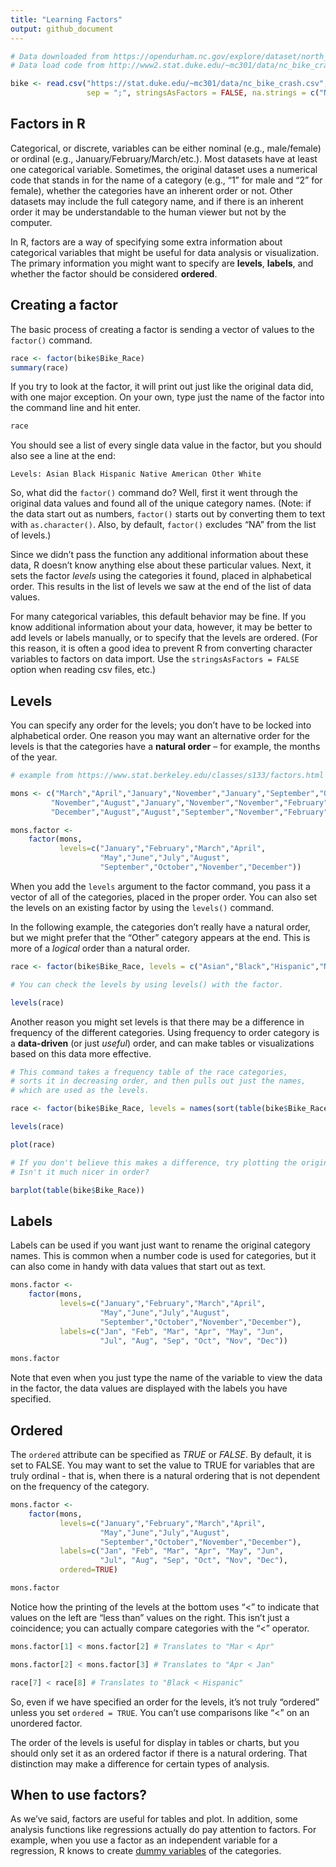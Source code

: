 ```yaml
---
title: "Learning Factors"
output: github_document
---
```


```r
# Data downloaded from https://opendurham.nc.gov/explore/dataset/north_carolina_bicycle_crash_data_heatmap_/?tab=metas
# Data load code from http://www2.stat.duke.edu/~mc301/data/nc_bike_crash.html

bike <- read.csv("https://stat.duke.edu/~mc301/data/nc_bike_crash.csv", 
                 sep = ";", stringsAsFactors = FALSE, na.strings = c("NA", "", ".", "/Missing"))

```

## Factors in R

Categorical, or discrete, variables can be either nominal (e.g., male/female) or ordinal (e.g., January/February/March/etc.). Most datasets have at least one categorical variable.  Sometimes, the original dataset uses a numerical code that stands in for the name of a category (e.g., "1" for male and "2" for female), whether the categories have an inherent order or not. Other datasets may include the full category name, and if there is an inherent order it may be understandable to the human viewer but not by the computer.

In R, factors are a way of specifying some extra information about categorical variables that might be useful for data analysis or visualization.  The primary information you might want to specify are **levels**, **labels**, and whether the factor should be considered **ordered**.

## Creating a factor

The basic process of creating a factor is sending a vector of values to the `factor()` command.

```r

race <- factor(bike$Bike_Race)
summary(race)

```

If you try to look at the factor, it will print out just like the original data did, with one major exception.  On your own, type just the name of the factor into the command line and hit enter.

```r

race

```

You should see a list of every single data value in the factor, but you should also see a line at the end:

`Levels: Asian Black Hispanic Native American Other White`

So, what did the `factor()` command do?  Well, first it went through the original data values and found all of the unique category names.  (Note: if the data start out as numbers, `factor()` starts out by converting them to text with `as.character()`. Also, by default, `factor()` excludes "NA" from the list of levels.)

Since we didn't pass the function any additional information about these data, R doesn't know anything else about these particular values.  Next, it sets the factor *levels* using the categories it found, placed in alphabetical order.  This results in the list of levels we saw at the end of the list of data values.  

For many categorical variables, this default behavior may be fine.  If you know additional information about your data, however, it may be better to add levels or labels manually, or to specify that the levels are ordered.  (For this reason, it is often a good idea to prevent R from converting character variables to factors on data import.  Use the `stringsAsFactors = FALSE` option when reading csv files, etc.)

## Levels

You can specify any order for the levels; you don't have to be locked into alphabetical order.  One reason you may want an alternative order for the levels is that the categories have a **natural order** -- for example, the months of the year.

```r

# example from https://www.stat.berkeley.edu/classes/s133/factors.html

mons <- c("March","April","January","November","January","September","October","September",
         "November","August","January","November","November","February","May","August","July",
         "December","August","August","September","November","February","April")

mons.factor <- 
    factor(mons,
           levels=c("January","February","March","April",
                    "May","June","July","August",
                    "September","October","November","December"))

```

When you add the `levels` argument to the factor command, you pass it a vector of all of the categories, placed in the proper order.  You can also set the levels on an existing factor by using the `levels()` command.  

In the following example, the categories don't really have a natural order, but we might prefer that the "Other" category appears at the end.  This is more of a *logical* order than a natural order.

```r

race <- factor(bike$Bike_Race, levels = c("Asian","Black","Hispanic","Native American","White","Other"))

# You can check the levels by using levels() with the factor.

levels(race)

```

Another reason you might set levels is that there may be a difference in frequency of the different categories.  Using frequency to order category is a **data-driven** (or just *useful*) order, and can make tables or visualizations based on this data more effective.

```r

# This command takes a frequency table of the race categories, 
# sorts it in decreasing order, and then pulls out just the names, 
# which are used as the levels.

race <- factor(bike$Bike_Race, levels = names(sort(table(bike$Bike_Race),decreasing=TRUE)))

levels(race)

plot(race)

# If you don't believe this makes a difference, try plotting the original data.
# Isn't it much nicer in order?

barplot(table(bike$Bike_Race))

```

## Labels

Labels can be used if you want just want to rename the original category names.  This is common when a number code is used for categories, but it can also come in handy with data values that start out as text.

```r

mons.factor <- 
    factor(mons,
           levels=c("January","February","March","April",
                    "May","June","July","August",
                    "September","October","November","December"),
           labels=c("Jan", "Feb", "Mar", "Apr", "May", "Jun", 
                    "Jul", "Aug", "Sep", "Oct", "Nov", "Dec"))

mons.factor

```

Note that even when you just type the name of the variable to view the data in the factor, the data values are displayed with the labels you have specified.

## Ordered

The `ordered` attribute can be specified as *TRUE* or *FALSE*.  By default, it is set to FALSE.  You may want to set the value to TRUE for variables that are truly ordinal - that is, when there is a natural ordering that is not dependent on the frequency of the category.  

```r

mons.factor <- 
    factor(mons,
           levels=c("January","February","March","April",
                    "May","June","July","August",
                    "September","October","November","December"),
           labels=c("Jan", "Feb", "Mar", "Apr", "May", "Jun", 
                    "Jul", "Aug", "Sep", "Oct", "Nov", "Dec"),
           ordered=TRUE)

mons.factor

```

Notice how the printing of the levels at the bottom uses "<" to indicate that values on the left are "less than" values on the right.  This isn't just a coincidence; you can actually compare categories with the "<" operator.

```r
mons.factor[1] < mons.factor[2] # Translates to "Mar < Apr"

mons.factor[2] < mons.factor[3] # Translates to "Apr < Jan"

race[7] < race[8] # Translates to "Black < Hispanic"
```

So, even if we have specified an order for the levels, it's not truly "ordered" unless you set `ordered = TRUE`.  You can't use comparisons like "<" on an unordered factor.

The order of the levels is useful for display in tables or charts, but you should only set it as an ordered factor if there is a natural ordering.  That distinction may make a difference for certain types of analysis.

## When to use factors?

As we've said, factors are useful for tables and plot.  In addition, some analysis functions like regressions actually do pay attention to factors.  For example, when you use a factor as an independent variable for a regression, R knows to create [dummy variables](https://www.r-bloggers.com/data-types-part-3-factors/) of the categories.
